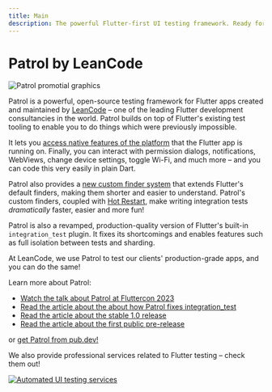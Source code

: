 ```yaml
---
title: Main
description: The powerful Flutter-first UI testing framework. Ready for action!
---
```


# Patrol by LeanCode

![Patrol promotial graphics][promo_graphics]

Patrol is a powerful, open-source testing framework for Flutter apps created and
maintained by [LeanCode] – one of the leading Flutter development consultancies
in the world. Patrol builds on top of Flutter's existing test tooling to enable
you to do things which were previously impossible.

It lets you [access native features of the platform][native] that the
Flutter app is running on. Finally, you can interact with permission dialogs,
notifications, WebViews, change device settings, toggle Wi-Fi, and much more –
and you can code this very easily in plain Dart.

Patrol also provides a [new custom finder system][finders] that extends
Flutter's default finders, making them shorter and easier to understand.
Patrol's custom finders, coupled with [Hot Restart], make writing integration
tests _dramatically_ faster, easier and more fun!

Patrol is also a revamped, production-quality version of Flutter's built-in
`integration_test` plugin. It fixes its shortcomings and enables features such
as full isolation between tests and sharding.

At LeanCode, we use Patrol to test our clients' production-grade apps, and you
can do the same!

Learn more about Patrol:

- [Watch the talk about Patrol at Fluttercon 2023][fluttercon]
- [Read the article about the about how Patrol fixes integration_test][article_2x]
- [Read the article about the stable 1.0 release][article_1x]
- [Read the article about the first public pre-release][article_0x]

or [get Patrol from pub.dev!][patrol_on_pubdev]

We also provide professional services related to Flutter testing – check them
out!

[![Automated UI testing services][services_graphics]][services]

[leancode]: https://leancode.co
[native]: /native/overview
[finders]: /finders/overview
[hot restart]: /cli-commands/develop
[article_0x]: https://leancode.co/blog/patrol-flutter-first-ui-testing-framework
[article_1x]: https://leancode.co/blog/patrol-1-0-powerful-flutter-ui-testing-framework
[article_2x]: https://leancode.co/blog/patrol-2-0-improved-flutter-ui-testing
[promo_graphics]: /assets/promo.png
[patrol_on_pubdev]: https://pub.dev/packages/patrol
[services_graphics]: /assets/services.png
[services]: https://leancode.co/products/automated-ui-testing-in-flutter?utm_source=patrol_page&utm_medium=banner&utm_campaign=service
[fluttercon]: https://youtu.be/WJKcZ5ob718
